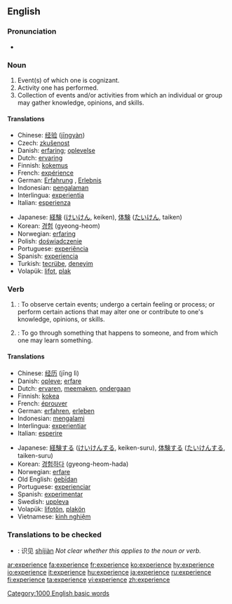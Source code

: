 {{see|expérience}}
==English==

===Pronunciation===
*{{audio|en-us-experience.ogg|Audio (US)}}

===Noun===
{{en-noun}}

# Event(s) of which one is cognizant.
# Activity one has performed. 
# Collection of events and/or activities from which an individual or group may gather knowledge, opinions, and skills.

====Translations====
{{top}}
*Chinese: [[经验]] ([[jingyan|jīngyàn]])
*Czech: [[zkušenost]] {{f}}
*Danish: [[erfaring]]; [[oplevelse]]
*Dutch: [[ervaring]] {{f}}
*Finnish: [[kokemus]]
*French: [[expérience]] {{f}}
*German: [[Erfahrung]] {{f}}, [[Erlebnis]] {{n}}
*Indonesian: [[alam|pengalaman]] 
*Interlingua: [[experientia]] 
*Italian: [[esperienza]] {{f}}
{{mid}}
*Japanese: [[経験]] ([[けいけん]], keiken), [[体験]] ([[たいけん]], taiken) 
*Korean: [[경험]] (gyeong-heom)
*Norwegian: [[erfaring]]
*Polish: [[doświadczenie]] {{n}}
*Portuguese: [[experiência]] {{f}} 
*Spanish: [[experiencia]] {{f}}
*Turkish: [[tecrübe]], [[deneyim]] 
*Volapük: [[lifot]], [[plak]]

{{bottom}}

===Verb===
{{en-verb|experienc|ing}}

# {{transitive}}: To observe certain events; undergo a certain feeling or process; or perform certain actions that may alter one or contribute  to one's knowledge, opinions, or skills.
# {{intransitive}}: To go through something that happens to someone, and from which one may learn something.

====Translations====
{{top}}
*Chinese: [[经历]] (jīng lì)
*Danish: [[opleve]]; [[erfare]]
*Dutch: [[ervaren]], [[meemaken]], [[ondergaan]]
*Finnish: [[kokea]]
*French: [[éprouver]]
*German: [[erfahren]], [[erleben]] 
*Indonesian: [[alam|mengalami]] 
*Interlingua: [[experientiar]] 
*Italian: [[esperire]] 
{{mid}}
*Japanese: [[経験]]する ([[けいけん]]する, keiken-suru), [[体験]]する ([[たいけん]]する, taiken-suru) 
*Korean: [[경험하다]] (gyeong-heom-hada)
*Norwegian: [[erfare]]
*Old English: [[gebidan|ġebīdan]]
*Portuguese: [[experienciar]] 
*Spanish: [[experimentar]]
*Swedish: [[uppleva]]
*Volapük: [[lifotön]], [[plakön]]
*Vietnamese: [[kinh nghiệm]]
{{bottom}}

===Translations to be checked===
{{checktrans}}
*{{ttbc|Chinese}}: 识见 [[shijian|shíjiàn]]  ''Not clear whether this applies to the noun or verb.''

[[Category:1000 English basic words]]

[[ar:experience]]
[[fa:experience]]
[[fr:experience]]
[[ko:experience]]
[[hy:experience]]
[[io:experience]]
[[it:experience]]
[[hu:experience]]
[[ja:experience]]
[[ru:experience]]
[[fi:experience]]
[[ta:experience]]
[[vi:experience]]
[[zh:experience]]